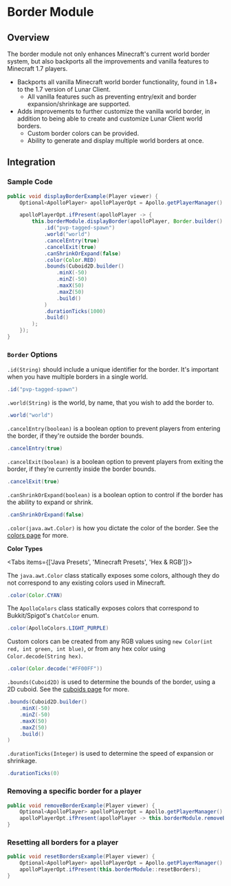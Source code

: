 
# Border Module

## Overview

The border module not only enhances Minecraft's current world border system, but also backports all the improvements and vanilla features to Minecraft 1.7 players.

-   Backports all vanilla Minecraft world border functionality, found in 1.8+ to the 1.7 version of Lunar Client.
    -   All vanilla features such as preventing entry/exit and border expansion/shrinkage are supported.
-   Adds improvements to further customize the vanilla world border, in addition to being able to create and customize Lunar Client world borders.
    -   Custom border colors can be provided.
    -   Ability to generate and display multiple world borders at once.

## Integration

### Sample Code

```java
public void displayBorderExample(Player viewer) {
    Optional<ApolloPlayer> apolloPlayerOpt = Apollo.getPlayerManager().getPlayer(viewer.getUniqueId());

    apolloPlayerOpt.ifPresent(apolloPlayer -> {
        this.borderModule.displayBorder(apolloPlayer, Border.builder()
            .id("pvp-tagged-spawn")
            .world("world")
            .cancelEntry(true)
            .cancelExit(true)
            .canShrinkOrExpand(false)
            .color(Color.RED)
            .bounds(Cuboid2D.builder()
                .minX(-50)
                .minZ(-50)
                .maxX(50)
                .maxZ(50)
                .build()
            )
            .durationTicks(1000)
            .build()
        );
    });
}
```

### `Border` Options

`.id(String)` should include a unique identifier for the border. It's important when you have multiple borders in a single world.

```java
.id("pvp-tagged-spawn")
```

`.world(String)` is the world, by name, that you wish to add the border to.

```java
.world("world")
```

`.cancelEntry(boolean)` is a boolean option to prevent players from entering the border, if they're outside the border bounds.

```java
.cancelEntry(true)
```

`.cancelExit(boolean)` is a boolean option to prevent players from exiting the border, if they're currently inside the border bounds.

```java
.cancelExit(true)
```

`.canShrinkOrExpand(boolean)` is a boolean option to control if the border has the ability to expand or shrink.

```java
.canShrinkOrExpand(false)
```

`.color(java.awt.Color)` is how you dictate the color of the border. See the [colors page](/apollo/developers/utilities/colors) for more.

**Color Types**

<Tabs items={['Java Presets', 'Minecraft Presets', 'Hex & RGB']}>
<Tab>

The `java.awt.Color` class statically exposes some colors, although they do not correspond to any existing colors used in Minecraft.

```java
.color(Color.CYAN)
```

</Tab>

<Tab>

The `ApolloColors` class statically exposes colors that correspond to Bukkit/Spigot's `ChatColor` enum.

```java
.color(ApolloColors.LIGHT_PURPLE)
```

</Tab>

<Tab>

Custom colors can be created from any RGB values using `new Color(int red, int green, int blue)`, or from any hex color using `Color.decode(String hex)`.

```java
.color(Color.decode("#FF00FF"))
```

</Tab>
</Tabs>

`.bounds(Cuboid2D)` is used to determine the bounds of the border, using a 2D cuboid. See the [cuboids page](/apollo/developers/utilities/cuboids) for more.

```java
.bounds(Cuboid2D.builder()
    .minX(-50)
    .minZ(-50)
    .maxX(50)
    .maxZ(50)
    .build()
)
```

`.durationTicks(Integer)` is used to determine the speed of expansion or shrinkage.

```java
.durationTicks(0)
```

### Removing a specific border for a player

```java
public void removeBorderExample(Player viewer) {
    Optional<ApolloPlayer> apolloPlayerOpt = Apollo.getPlayerManager().getPlayer(viewer.getUniqueId());
    apolloPlayerOpt.ifPresent(apolloPlayer -> this.borderModule.removeBorder(apolloPlayer, "pvp-tagged-spawn"));
}
```

### Resetting all borders for a player

```java
public void resetBordersExample(Player viewer) {
    Optional<ApolloPlayer> apolloPlayerOpt = Apollo.getPlayerManager().getPlayer(viewer.getUniqueId());
    apolloPlayerOpt.ifPresent(this.borderModule::resetBorders);
}
```

